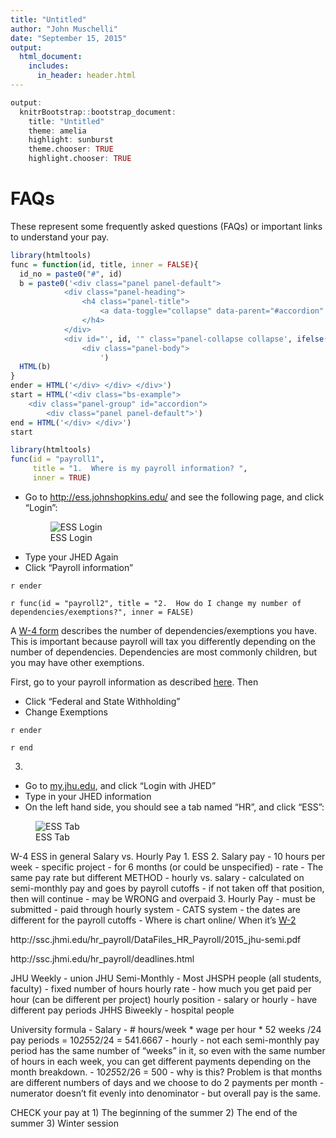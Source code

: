 ```yaml
---
title: "Untitled"
author: "John Muschelli"
date: "September 15, 2015"
output:
  html_document:
    includes:
      in_header: header.html
---
```


```r
output:
  knitrBootstrap::bootstrap_document:
    title: "Untitled"
    theme: amelia
    highlight: sunburst
    theme.chooser: TRUE
    highlight.chooser: TRUE
```


# FAQs
These represent some frequently asked questions (FAQs) or important links to understand your pay.  

```r
library(htmltools)
func = function(id, title, inner = FALSE){
  id_no = paste0("#", id)
  b = paste0('<div class="panel panel-default">
            <div class="panel-heading">
                <h4 class="panel-title">
                    <a data-toggle="collapse" data-parent="#accordion" href="', id_no, '">', title, '</a>
                </h4>
            </div>
            <div id="', id, '" class="panel-collapse collapse', ifelse(inner, "in", ""), '>
                <div class="panel-body">
                    ')
  HTML(b)
}
ender = HTML('</div> </div> </div>')
start = HTML('<div class="bs-example">
    <div class="panel-group" id="accordion">
        <div class="panel panel-default">')
end = HTML('</div> </div>')
start
```


```r
library(htmltools)
func(id = "payroll1", 
     title = "1.  Where is my payroll information? ", 
     inner = TRUE)
```

- Go to [http://ess.johnshopkins.edu/](http://ess.johnshopkins.edu/) and see the following page, and click "Login": 
<div style="width:200px; height=200px">
![ESS Login](http://i.imgur.com/Mv74Ui2.png)
</div>
- Type your JHED Again
- Click "Payroll information" 

`r ender`


`r func(id = "payroll2", title = "2.  How do I change my number of dependencies/exemptions?", inner = FALSE)`

A [W-4 form](http://www.irs.gov/pub/irs-pdf/fw4.pdf) describes the number of dependencies/exemptions you have.  This is important because payroll will tax you differently depending on the number of dependencies.  Dependencies are most commonly children, but you may have other exemptions.  

First, go to your payroll information as described [here](#payroll1).  Then 

- Click "Federal and State Withholding"
- Change Exemptions

`r ender`

`r end`


3.  

- Go to [my.jhu.edu](https://my.jh.edu/portal/web/jhupub/), and click "Login with JHED"
- Type in your JHED information
- On the left hand side, you should see a tab named "HR", and click "ESS":

![ESS Tab](http://i.imgur.com/txt2N49.png)


W-4 
ESS in general
Salary vs. Hourly Pay
1.  ESS
2.  Salary pay
  - 10 hours per week
  - specific project 
  - for 6 months (or could be unspecified)
  - rate
  - The same pay rate but different METHOD - hourly vs. salary
    - calculated on semi-monthly pay and goes by payroll cutoffs
    - if not taken off that position, then will continue
        - may be WRONG and overpaid
3.  Hourly Pay
  - must be submitted
  - paid through hourly system
  - CATS system 
  - the dates are different for the payroll cutoffs
    - 
Where is chart online/
When it's 
[W-2](http://finance.jhu.edu/depts/tax/prtaxt.html)

http://ssc.jhmi.edu/hr_payroll/DataFiles_HR_Payroll/2015_jhu-semi.pdf

http://ssc.jhmi.edu/hr_payroll/deadlines.html

   

JHU Weekly - union
JHU Semi-Monthly - Most JHSPH people (all students, faculty)
  - fixed number of hours
  hourly rate - how much you get paid per hour (can be different per project)
  hourly position 
    - salary or hourly 
    - have different pay periods
JHHS Biweekly - hospital people
</div>
</div>
University formula
  - Salary
    - # hours/week  * wage per hour * 52 weeks /24 pay periods =
    10*25*52/24  = 541.6667
  - hourly
    - not each semi-monthly pay period has the same number of "weeks" in it, so even with the same number of hours in each week, you can get different payments depending on the month breakdown.
    - 10*25*52/26 = 500
  - why is this?  Problem is that months are different numbers of days and we choose to do 2 payments per month - numerator doesn't fit evenly into denominator
    - but overall pay is the same.


CHECK your pay at
1) The beginning of the summer
2) The end of the summer
3) Winter session


